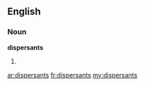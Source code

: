 ==English==

===Noun===
'''dispersants'''

# {{plural of|[[dispersant]]}}

[[ar:dispersants]]
[[fr:dispersants]]
[[my:dispersants]]